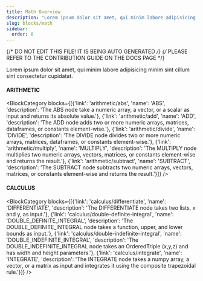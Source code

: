 ```yaml
---
title: Math Overview
description: "Lorem ipsum dolor sit amet, qui minim labore adipisicing minim sint cillum sint consectetur cupidatat."
slug: blocks/math
sidebar:
  order: 0
---
```


{/* DO NOT EDIT THIS FILE! IT IS BEING AUTO GENERATED */}
{/* PLEASE REFER TO THE CONTRIBUTION GUIDE ON THE DOCS PAGE */}


Lorem ipsum dolor sit amet, qui minim labore adipisicing minim sint cillum sint consectetur cupidatat.

 #### ARITHMETIC
<BlockCategory blocks={[{'link': 'arithmetic/abs', 'name': 'ABS', 'description': 'The ABS node take a numeric array, a vector, or a scalar as input and returns its absolute value.'}, {'link': 'arithmetic/add', 'name': 'ADD', 'description': 'The ADD node adds two or more numeric arrays, matrices, dataframes, or constants element-wise.'}, {'link': 'arithmetic/divide', 'name': 'DIVIDE', 'description': 'The DIVIDE node divides two or more numeric arrays, matrices, dataframes, or constants element-wise.'}, {'link': 'arithmetic/multiply', 'name': 'MULTIPLY', 'description': 'The MULTIPLY node multiplies two numeric arrays, vectors, matrices, or constants element-wise and returns the result.'}, {'link': 'arithmetic/subtract', 'name': 'SUBTRACT', 'description': 'The SUBTRACT node subtracts two numeric arrays, vectors, matrices, or constants element-wise and returns the result.'}]} />

 #### CALCULUS
<BlockCategory blocks={[{'link': 'calculus/differentiate', 'name': 'DIFFERENTIATE', 'description': 'The DIFFERENTIATE node takes two lists, x and y, as input.'}, {'link': 'calculus/double-definite-integral', 'name': 'DOUBLE_DEFINITE_INTEGRAL', 'description': 'The DOUBLE_DEFINITE_INTEGRAL node takes a function, upper, and lower bounds as input.'}, {'link': 'calculus/double-indefinite-integral', 'name': 'DOUBLE_INDEFINITE_INTEGRAL', 'description': 'The DOUBLE_INDEFINITE_INTEGRAL node takes an OrderedTriple (x,y,z) and has width and height parameters.'}, {'link': 'calculus/integrate', 'name': 'INTEGRATE', 'description': 'The INTEGRATE node takes a numpy array, a vector, or a matrix as input and integrates it using the composite trapezoidal rule.'}]} />
